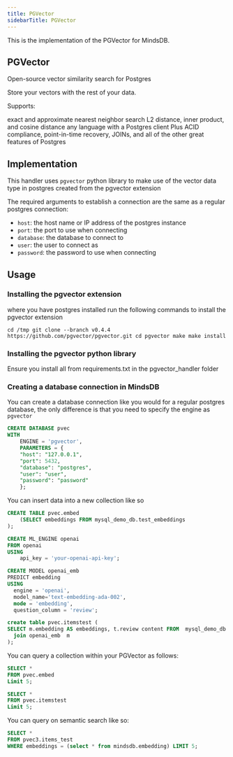 ```yaml
---
title: PGVector
sidebarTitle: PGVector
---
```




This is the implementation of the PGVector for MindsDB.

## PGVector

Open-source vector similarity search for Postgres

Store your vectors with the rest of your data. 

Supports:

exact and approximate nearest neighbor search
L2 distance, inner product, and cosine distance
any language with a Postgres client
Plus ACID compliance, point-in-time recovery, JOINs, and all of the other great features of Postgres

## Implementation

This handler uses `pgvector` python library to make use of the vector data type in postgres created from the pgvector extension

The required arguments to establish a connection are the same as a regular postgres connection:

* `host`: the host name or IP address of the postgres instance
* `port`: the port to use when connecting
* `database`: the database to connect to
* `user`: the user to connect as
* `password`: the password to use when connecting

## Usage

### Installing the pgvector extension

where you have postgres installed run the following commands to install the pgvector extension

`cd /tmp
git clone --branch v0.4.4 https://github.com/pgvector/pgvector.git
cd pgvector
make
make install`

### Installing the pgvector python library
Ensure you install all from requirements.txt in the pgvector_handler folder

### Creating a database connection in MindsDB

You can create a database connection like you would for a regular postgres database, the only difference is that you need to specify the engine as `pgvector`

```sql
CREATE DATABASE pvec
WITH
    ENGINE = 'pgvector',
    PARAMETERS = {
    "host": "127.0.0.1",
    "port": 5432,
    "database": "postgres",
    "user": "user",
    "password": "password"
    };
```

You can insert data into a new collection like so

```sql
CREATE TABLE pvec.embed
    (SELECT embeddings FROM mysql_demo_db.test_embeddings
);

CREATE ML_ENGINE openai
FROM openai
USING
    api_key = 'your-openai-api-key';

CREATE MODEL openai_emb 
PREDICT embedding 
USING    
  engine = 'openai',
  model_name='text-embedding-ada-002',    
  mode = 'embedding',    
  question_column = 'review'; 

create table pvec.itemstest (
SELECT m.embedding AS embeddings, t.review content FROM  mysql_demo_db.amazon_reviews t
  join openai_emb  m
);

```

You can query a collection within your PGVector as follows:

```sql
SELECT *
FROM pvec.embed
Limit 5;

SELECT *
FROM pvec.itemstest
Limit 5;
```


You can query on semantic search like so:

```sql
SELECT *
FROM pvec3.items_test
WHERE embeddings = (select * from mindsdb.embedding) LIMIT 5;
```
